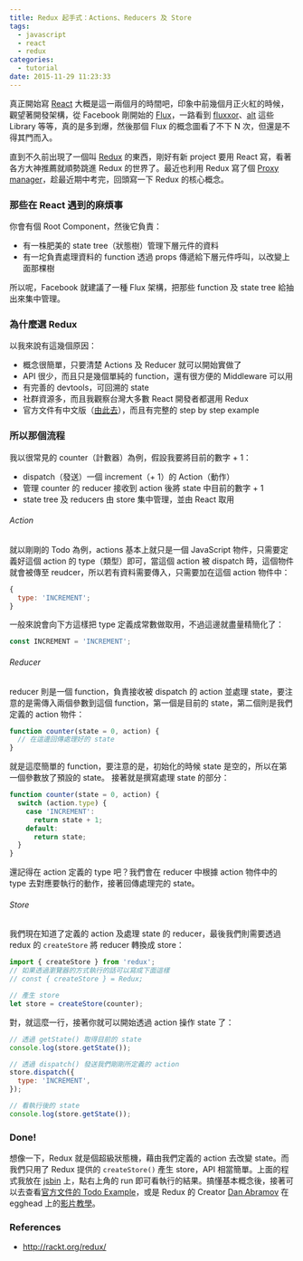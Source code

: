 ```yaml
---
title: Redux 起手式：Actions、Reducers 及 Store
tags:
  - javascript
  - react
  - redux
categories:
  - tutorial
date: 2015-11-29 11:23:33
---
```


真正開始寫 [React](https://facebook.github.io/react/) 大概是這一兩個月的時間吧，印象中前幾個月正火紅的時候，觀望著開發架構，從 Facebook 剛開始的 [Flux](https://github.com/facebook/flux)，一路看到 [fluxxor](https://github.com/BinaryMuse/fluxxor)、[alt](https://github.com/goatslacker/alt) 這些 Library 等等，真的是多到爆，然後那個 Flux 的概念圖看了不下 N 次，但還是不得其門而入。

直到不久前出現了一個叫 [Redux](github.com/rackt/redux) 的東西，剛好有新 project 要用 React 寫，看著各方大神推薦就順勢跳進 Redux 的世界了。最近也利用 Redux 寫了個 [Proxy manager](https://github.com/jigsawye/node-proxy-manager-client)，趁最近期中考完，回頭寫一下 Redux 的核心概念。

<!-- more -->
<!-- toc -->

### 那些在 React 遇到的麻煩事

你會有個 Root Component，然後它負責：

- 有一株肥美的 state tree（狀態樹）管理下層元件的資料
- 有一坨負責處理資料的 function 透過 props 傳遞給下層元件呼叫，以改變上面那棵樹

所以呢，Facebook 就建議了一種 Flux 架構，把那些 function 及 state tree 給抽出來集中管理。

### 為什麼選 Redux

以我來說有這幾個原因：

- 概念很簡單，只要清楚 Actions 及 Reducer 就可以開始實做了
- API 很少，而且只是幾個單純的 function，還有很方便的 Middleware 可以用
- 有完善的 devtools，可回溯的 state
- 社群資源多，而且我觀察台灣大多數 React 開發者都選用 Redux
- 官方文件有中文版（[由此去](http://chentsulin.github.io/redux/)），而且有完整的 step by step example

### 所以那個流程

我以很常見的 counter（計數器）為例，假設我要將目前的數字 + 1：

- dispatch（發送）一個 increment（+ 1）的 Action（動作）
- 管理 counter 的 reducer 接收到 action 後將 state 中目前的數字 + 1
- state tree 及 reducers 由 store 集中管理，並由 React 取用

###### Action

就以剛剛的 Todo 為例，actions 基本上就只是一個 JavaScript 物件，只需要定義好這個 action 的 type（類型）即可，當這個 action 被 dispatch 時，這個物件就會被傳至 reudcer，所以若有資料需要傳入，只需要加在這個 action 物件中：

```js
{
  type: 'INCREMENT';
}
```

一般來說會向下方這樣把 type 定義成常數做取用，不過這邊就盡量精簡化了：

```js
const INCREMENT = 'INCREMENT';
```

###### Reducer

reducer 則是一個 function，負責接收被 dispatch 的 action 並處理 state，要注意的是需傳入兩個參數到這個 function，第一個是目前的 state，第二個則是我們定義的 action 物件：

```js
function counter(state = 0, action) {
  // 在這邊回傳處理好的 state
}
```

就是這麼簡單的 function，要注意的是，初始化的時候 state 是空的，所以在第一個參數放了預設的 state。
接著就是撰寫處理 state 的部分：

```js
function counter(state = 0, action) {
  switch (action.type) {
    case 'INCREMENT':
      return state + 1;
    default:
      return state;
  }
}
```

還記得在 action 定義的 type 吧？我們會在 reducer 中根據 action 物件中的 type 去對應要執行的動作，接著回傳處理完的 state。

###### Store

我們現在知道了定義的 action 及處理 state 的 reducer，最後我們則需要透過 redux 的 `createStore` 將 reducer 轉換成 store：

```js
import { createStore } from 'redux';
// 如果透過瀏覽器的方式執行的話可以寫成下面這樣
// const { createStore } = Redux;

// 產生 store
let store = createStore(counter);
```

對，就這麼一行，接著你就可以開始透過 action 操作 state 了：

```js
// 透過 getState() 取得目前的 state
console.log(store.getState());

// 透過 dispatch() 發送我們剛剛所定義的 action
store.dispatch({
  type: 'INCREMENT',
});

// 看執行後的 state
console.log(store.getState());
```

### Done!

想像一下，Redux 就是個超級狀態機，藉由我們定義的 action 去改變 state。而我們只用了 Redux 提供的 `createStore()` 產生 store，API 相當簡單。上面的程式我放在 [jsbin](http://jsbin.com/conezo/edit?js,console) 上，點右上角的 run 即可看執行的結果。搞懂基本概念後，接著可以去查看[官方文件的 Todo Example](http://rackt.org/redux/docs/basics/Actions.html)，或是 Redux 的 Creator [Dan Abramov](https://github.com/gaearon) 在 egghead 上的[影片教學](https://egghead.io/lessons/javascript-redux-the-single-immutable-state-tree?series=getting-started-with-redux)。

### References

- http://rackt.org/redux/
